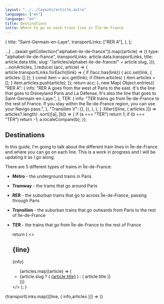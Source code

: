 ```yaml
---
layout: "../../layouts/article.astro"
languages: ["en"]
language: "en"
title: Destinations
intro: Where to go on each train line in Île-de-France
---
```



  {
    title: "Saint-Germain-en-Laye",
    transportLinks: ["RER A"],
  },
];

  ...[
    ...(await getCollection("alphabet-ile-de-france")).map((article) => ({
      type: "alphabet-ile-de-france",
      transportLinks: article.data.transportLinks,
      title: article.data.title,
      slug: "/articles/alphabet-ile-de-france/" + article.slug,
    })),
    ...nonArticles,
  ].reduce(
    (acc, article) => {
      article.transportLinks.forEach((link) => {
        if (!acc.has(link)) {
          acc.set(link, { articles: [] });
        }
        const item = acc.get(link);
        if (!item.articles) {
          item.articles = [];
        }
        item.articles.push(article);
      });
      return acc;
    },
    new Map(
      Object.entries({
        "RER A": {
          info: "RER A goes from the west of Paris to the east. It's the line that goes to Disneyland Paris and La Défense. It's also the line that goes to Saint-Germain-en-Laye.",
        },
        TER: {
          info: "TER trains go from Île-de-France to the rest of France. If you stay within the Île-de-France region, you can use your Navigo pass.",
        },
        "Transilien V": {},
      }),
    ),
  ),
]
  .filter(([line, { articles }]) => articles?.length)
  .sort(([a], [b]) => {
    if (a === "TER") return 1;
    if (b === "TER") return -1;
    a.localeCompare(b);
  });

## Destinations

In this guide, I'm going to talk about the different train lines in Île-de-France and where you can go on each line. This is a work in progress and I will be updating it as I go along.

There are 5 different types of trains in Île-de-France:

- **Métro** - the underground trains in Paris
- **Tramway** - the trams that go around Paris
- **RER** - the suburban trains that go to across Île-de-France, passing through Paris
- **Transilien** - the suburban trains that go outwards from Paris to the rest of Île-de-France
- **TER** - the trains that go from Île-de-France to the rest of France

  return (
    <>
      <h2>{line}</h2>
      <p>{info}</p>
      <ul>
        {articles.map((article) => (
          <li>
            {article.slug ? (
              <a href={article.slug}>{article.title}</a>
            ) : (
              article.title
            )}
          </li>
        ))}
      </ul>
    </>
  );
}

{transportLinks.map(([line, { info,articles }]) => <TransportLink line={line} info={info} articles={articles} />)}
